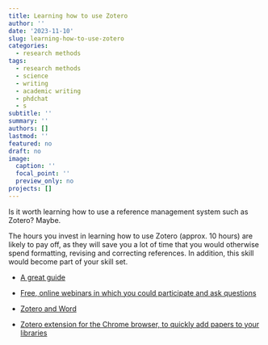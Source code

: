 ```yaml
---
title: Learning how to use Zotero
author: ''
date: '2023-11-10'
slug: learning-how-to-use-zotero
categories:
  - research methods
tags:
  - research methods
  - science
  - writing
  - academic writing
  - phdchat
  - s
subtitle: ''
summary: ''
authors: []
lastmod: ''
featured: no
draft: no
image:
  caption: ''
  focal_point: ''
  preview_only: no
projects: []
---
```



Is it worth learning how to use a reference management system such as Zotero? Maybe. 

The hours you invest in learning how to use Zotero (approx. 10 hours) are likely to pay off, as they will save you a lot of time that you would otherwise spend formatting, revising and correcting references. In addition, this skill would become part of your skill set.

- [A great guide](https://library-guides.ucl.ac.uk/zotero/installing-zotero)

- [Free, online webinars in which you could participate and ask questions](https://library-guides.ucl.ac.uk/zotero/further-help)

- [Zotero and Word](https://library-guides.ucl.ac.uk/zotero/using-zotero-with-word)

- [Zotero extension for the Chrome browser, to quickly add papers to your libraries](https://chrome.google.com/webstore/detail/zotero-connector/ekhagklcjbdpajgpjgmbionohlpdbjgc)



